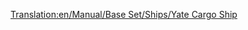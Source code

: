 [[Translation:en/Manual/Base Set/Ships/Yate Cargo Ship]]

{{it/Manuale/Set base/Navi/StatNavi|Name=Mercantile Yate
|Image=[[File:en/Manual/Base Set/Ships/CargoShip.png|Yate Cargo Ship]]
|Costo=48.750
|Velocità=24
|Annuale=4.920
|Progettata=1927
|Vita=30
|Capacità=160 casse di beni
|Riadattabile=
tutto tranne passeggeri e petrolio
|Descrizione=La nave mercantile Yate è la più lenta e scadente delle due navi mercantili. 
|Real-life=Nave immaginaria, nessuna corrispondenza con la realtà.
}} 


  


